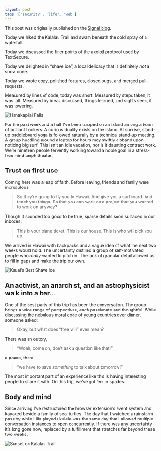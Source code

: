 ```yaml
---
layout: post
tags: ['security', 'life', 'web']
---
```



<BlogBanner type="note">

This post was originally published on the [Signal blog](https://signal.org/blog/the-pool-on-the-roof-must-have-a-leak/).

</BlogBanner>

Today we hiked the Kalalau Trail and swam beneath the cold spray of a waterfall.

Today we discussed the finer points of the axolotl protocol used by TextSecure.

Today we delighted in “shave ice”, a local delicacy that is definitely _not_ a snow cone.

Today we wrote copy, polished features, closed bugs, and merged pull-requests.

Measured by lines of code, today was short. Measured by steps taken, it was tall. Measured by ideas discussed, things learned, and sights seen, it was towering.

![Hanakapi’ai Falls](../../../../../content/images/blog/falls.jpg)

For the past week and a half I’ve been trapped on an island among a team of brilliant hackers. A curious duality exists on the island. At sunrise, stand-up paddleboard yoga is followed naturally by a technical stand-up meeting. A group huddling around a laptop for hours may swiftly disband upon noticing big surf. This isn’t an idle vacation, nor is it daunting contract work. We’re nineteen people fervently working toward a noble goal in a stress-free mind amphitheater.

## Trust on first use

Coming here was a leap of faith. Before leaving, friends and family were incredulous:

> So they’re going to fly you to Hawaii. And give you a surfboard. And teach you things. So that you can work on a project that you wanted to work on anyway?

Though it sounded too good to be true, sparse details soon surfaced in our inboxes:

> This is your plane ticket. This is our house. This is who will pick you up.

We arrived in Hawaii with backpacks and a vague idea of what the next two weeks would hold. The uncertainty distilled a group of self-motivated people who _really_ wanted to pitch in. The lack of granular detail allowed us to fill in gaps and make the trip our own.

![Kauai’s Best Shave Ice](../../../../../content/images/blog/shave-ice.jpg)

## An activist, an anarchist, and an astrophysicist walk into a bar…

One of the best parts of this trip has been the conversation. The group brings a wide range of perspectives, each passionate and thoughtful. While discussing the nebulous moral code of young countries over dinner, someone asked:

> Okay, but what does “free will” even mean?

There was an outcry,

> “Woah, come on, don’t ask a question like that!”

a pause, then:

> “we have to save _something_ to talk about tomorrow!”

The most important part of an experience like this is having interesting people to share it with. On this trip, we’ve got ’em in spades.

## Body and mind

Since arriving I’ve restructured the browser extension’s event system and kayaked beside a family of sea-turtles. The day that I watched a rainstorm pass by while Lilia played ukulele was the same day that I allowed multiple conversation instances to open concurrently. If there was any uncertainty it’s long gone now, replaced by a fulfillment that stretches far beyond these two weeks.

![Sunset on Kalalau Trail](../../../../../content/images/blog/sunset.jpg)
